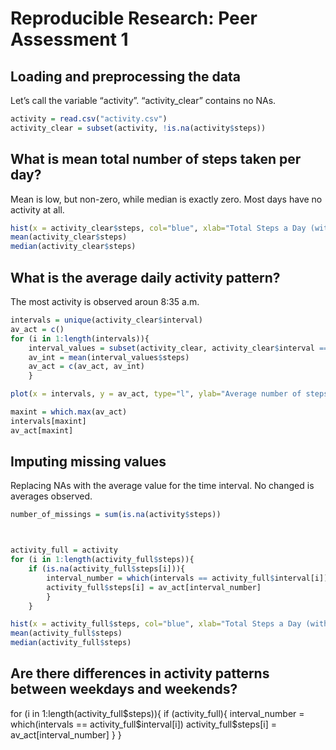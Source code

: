 # Reproducible Research: Peer Assessment 1


## Loading and preprocessing the data
Let's call the variable "activity". "activity_clear" contains no NAs.
```r
activity = read.csv("activity.csv")
activity_clear = subset(activity, !is.na(activity$steps))
```

## What is mean total number of steps taken per day?
Mean is low, but non-zero, while median is exactly zero. Most days have no activity at all.
```r
hist(x = activity_clear$steps, col="blue", xlab="Total Steps a Day (with cleared NAs)", ylab="Number of days with such frequancy")
mean(activity_clear$steps)
median(activity_clear$steps)

```

## What is the average daily activity pattern?
The most activity is observed aroun 8:35 a.m.
```r
intervals = unique(activity_clear$interval)
av_act = c()
for (i in 1:length(intervals)){
    interval_values = subset(activity_clear, activity_clear$interval == intervals[i])
    av_int = mean(interval_values$steps)
    av_act = c(av_act, av_int)
    }

plot(x = intervals, y = av_act, type="l", ylab="Average number of steps in interval across all days", xlab="Time intervals, where 2000 means 20:00 - 20:05")

maxint = which.max(av_act)
intervals[maxint]
av_act[maxint]
```

## Imputing missing values
Replacing NAs with the average value for the time interval. No changed is averages observed.
```r
number_of_missings = sum(is.na(activity$steps))



activity_full = activity
for (i in 1:length(activity_full$steps)){
    if (is.na(activity_full$steps[i])){
        interval_number = which(intervals == activity_full$interval[i])
        activity_full$steps[i] = av_act[interval_number]
        }
    }

hist(x = activity_full$steps, col="blue", xlab="Total Steps a Day (with filled NAs)", ylab="Number of days with such frequancy")
mean(activity_full$steps)
median(activity_full$steps)

```


## Are there differences in activity patterns between weekdays and weekends?

for (i in 1:length(activity_full$steps)){
    if (activity_full){
        interval_number = which(intervals == activity_full$interval[i])
        activity_full$steps[i] = av_act[interval_number]
        }
    }

